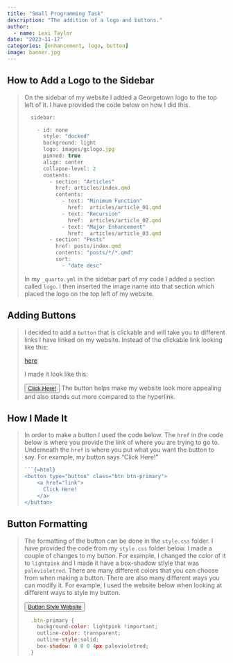 ```yaml
---
title: "Small Programming Task"
description: "The addition of a logo and buttons."
author:
  - name: Lexi Taylor
date: "2023-11-17"
categories: [enhancement, logo, button]
image: banner.jpg
---
```


## How to Add a Logo to the Sidebar
<blockquote>
On the sidebar of my website I added a Georgetown logo to the top left of it. I have provided the code below on how I did this. 

```.js
  sidebar:

    - id: none
      style: "docked"
      background: light
      logo: images/gclogo.jpg
      pinned: true 
      align: center
      collapse-level: 2
      contents:
        - section: "Articles"
          href: articles/index.qmd
          contents: 
            - text: "Minimum Function"
              href:  articles/article_01.qmd
            - text: "Recursion"
              href:  articles/article_02.qmd
            - text: "Major Enhancement"
              href:  articles/article_03.qmd
        - section: "Posts"
          href: posts/index.qmd
          contents: "posts/*/*.qmd"
          sort:
            - "date desc"
```
In my `_quarto.yml` in the sidebar part of my code I added a section called `logo`. I then inserted the image name into that section which placed the logo on the top left of my website.
</blockquote>

## Adding Buttons
<blockquote>
I decided to add a `button` that is clickable and will take you to different links I have linked on my website. Instead of the clickable link looking like this:

[here]()

I made it look like this:

<button type="button" class="btn btn-primary">
    <a href="">
      Click Here!
    </a>
</button>

The button helps make my website look more appealing and also stands out more compared to the hyperlink. 
</blockquote>

## How I Made It
<blockquote>
In order to make a button I used the code below. The `href` in the code below is where you provide the link of where you are trying to go to. Underneath the `href` is where you put what you want the button to say. For example, my button says "Click Here!" 

```.js
```{=html}
<button type="button" class="btn btn-primary">
    <a href="link">
      Click Here!
    </a>
</button>
```
</blockquote>

## Button Formatting 
<blockquote>
The formatting of the button can be done in the `style.css` folder. I have provided the code from my `style.css` folder below. I made a couple of changes to my button. For example, I changed the color of it to `lightpink` and I made it have a box-shadow stlyle that was `palevioletred`. There are many different colors that you can choose from when making a button. There are also many different ways you can modify it. For example, I used the website below when looking at different ways to style my button.

```{=html}
<button type="button" class="btn btn-primary">
    <a href="https://www.freecodecamp.org/news/css-button-style-hover-color-and-background/">
      Button Style Website
    </a>
</button>
```


```.js
  .btn-primary {
    background-color: lightpink !important;
    outline-color: transparent;
    outline-style:solid;
    box-shadow: 0 0 0 4px palevioletred;
  }
```
</blockquote>